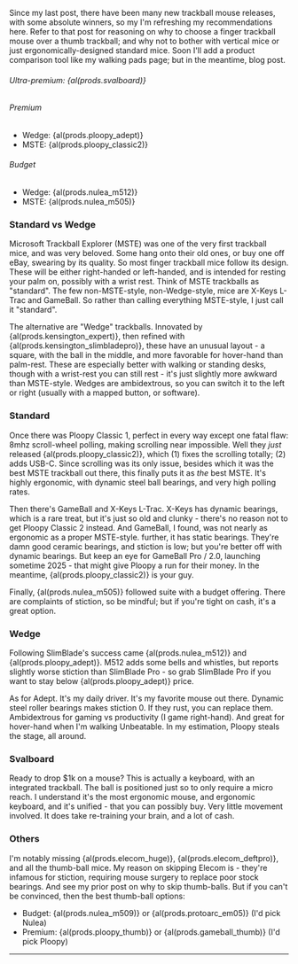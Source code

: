 
Since my <Link reloadDocument to="/blog/20240110-ergo-mouse-keyboard">last post</Link>, there have been many new trackball mouse releases, with some absolute winners, so my I'm refreshing my recommendations here. Refer to that post for reasoning on why to choose a finger trackball mouse over a thumb trackball; and why not to bother with vertical mice or just ergonomically-designed standard mice. Soon I'll add a product comparison tool like my <Link to="/walk">walking pads</Link> page; but in the meantime, blog post.


<TLDR>
  <h6>Ultra-premium: {al(prods.svalboard)}</h6>
  <div>
    <h6>Premium</h6>
    <ul>
      <li>Wedge: {al(prods.ploopy_adept)}</li>
      <li>MSTE: {al(prods.ploopy_classic2)}</li>
    </ul>
  </div>
  <div>
    <h6>Budget</h6>
    <ul>
      <li>Wedge: {al(prods.nulea_m512)}</li>
      <li>MSTE: {al(prods.nulea_m505)}</li>
    </ul>
  </div>
</TLDR>

### Standard vs Wedge
Microsoft Trackball Explorer (MSTE) was one of the very first trackball mice, and was very beloved. Some hang onto their old ones, or buy one off eBay, swearing by its quality. So most finger trackball mice follow its design. These will be either right-handed or left-handed, and is intended for resting your palm on, possibly with a wrist rest. Think of MSTE trackballs as "standard". The few non-MSTE-style, non-Wedge-style, mice are X-Keys L-Trac and GameBall. So rather than calling everything MSTE-style, I just call it "standard".

The alternative are "Wedge" trackballs. Innovated by {al(prods.kensington_expert)}, then refined with {al(prods.kensington_slimbladepro)}, these have an unusual layout - a square, with the ball in the middle, and more favorable for hover-hand than palm-rest. These are especially better with walking or standing desks, though with a wrist-rest you can still rest - it's just slightly more awkward than MSTE-style. Wedges are ambidextrous, so you can switch it to the left or right (usually with a mapped button, or software).

### Standard
Once there was Ploopy Classic 1, perfect in every way except one fatal flaw: 8mhz scroll-wheel polling, making scrolling near impossible. Well they *just* released {al(prods.ploopy_classic2)}, which (1) fixes the scrolling totally; (2) adds USB-C. Since scrolling was its only issue, besides which it was the best MSTE trackball out there, this finally puts it as *the* best MSTE. It's highly ergonomic, with dynamic steel ball bearings, and very high polling rates.

Then there's GameBall and X-Keys L-Trac. X-Keys has dynamic bearings, which is a rare treat, but it's just so old and clunky - there's no reason not to get Ploopy Classic 2 instead. And GameBall, I found, was not nearly as ergonomic as a proper MSTE-style. further, it has static bearings. They're damn good ceramic bearings, and stiction is low; but you're better off with dynamic bearings. But keep an eye for GameBall Pro / 2.0, launching sometime 2025 - that might give Ploopy a run for their money. In the meantime, {al(prods.ploopy_classic2)} is your guy.

Finally, {al(prods.nulea_m505)} followed suite with a budget offering. There are complaints of stiction, so be mindful; but if you're tight on cash, it's a great option.

### Wedge

Following SlimBlade's success came {al(prods.nulea_m512)} and {al(prods.ploopy_adept)}. M512 adds some bells and whistles, but reports slightly worse stiction than SlimBlade Pro - so grab SlimBlade Pro if you want to stay below {al(prods.ploopy_adept)} price.

As for Adept. It's my daily driver. It's my favorite mouse out there. Dynamic steel roller bearings makes stiction 0. If they rust, you can replace them. Ambidextrous for gaming vs productivity (I game right-hand). And great for hover-hand when I'm <Link to="/walk">walking</Link> Unbeatable. In my estimation, Ploopy steals the stage, all around.

### Svalboard

Ready to drop $1k on a mouse? This is actually a keyboard, with an integrated trackball. The ball is positioned just so to only require a micro reach. I understand it's the most ergonomic mouse, and ergonomic keyboard, and it's unified - that you can possibly buy. Very little movement involved. It does take re-training your brain, and a lot of cash.

### Others

I'm notably missing {al(prods.elecom_huge)}, {al(prods.elecom_deftpro)}, and all the thumb-ball mice. My reason on skipping Elecom is - they're infamous for stiction, requiring mouse surgery to replace poor stock bearings. And see my <Link reloadDocument to="/blog/20240110-ergo-mouse-keyboard">prior post</Link> on why to skip thumb-balls. But if you can't be convinced, then the best thumb-ball options:
* Budget: {al(prods.nulea_m509)} or {al(prods.protoarc_em05)} (I'd pick Nulea)
* Premium: {al(prods.ploopy_thumb)} or {al(prods.gameball_thumb)} (I'd pick Ploopy)

---

<BattleStation />
